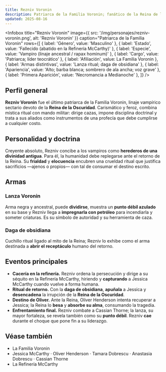 ```yaml
---
title: Rezniv Voronin
description: Patriarca de la Familia Voronin; fanático de la Reina de la Oscuridad y antagonista del clímax en la refinería
updated: 2025-08-16
---
```



<Infobox
  title="Rezniv Voronin"
  image={{ src: '/img/personajes/rezniv-voronin.png', alt: 'Rezniv Voronin' }}
  caption="Patriarca de la Familia Voronin"
  rows={[
    { label: 'Género', value: 'Masculino' },
    { label: 'Estado', value: 'Fallecido (abatido en la Refinería McCarthy)' },
    { label: 'Especie', value: 'Vampiro (linaje ancestral / rapax hominum)' },
    { label: 'Cargo', value: 'Patriarca; líder teocrático' },
    { label: 'Afiliación', value: <Link to="/CrSaSo/familias/La%20Familia%20Voronin">La Familia Voronin</Link> },
    { label: 'Armas distintivas', value: 'Lanza ritual; daga de obsidiana' },
    { label: 'Apariencia', value: 'Alto; barba blanca; sombrero de ala ancha; voz grave' },
    { label: 'Primera Aparición', value: 'Necromancia a Medianoche' },
  ]}
/>

## Perfil general

**Rezniv Voronin** fue el último patriarca de la <Link to="/CrSaSo/familias/La%20Familia%20Voronin">Familia Voronin</Link>, linaje vampírico sectario devoto de la **Reina de la Oscuridad**. Carismático y feroz, combina mística ritual con mando militar: dirige cazas, impone disciplina doctrinal y trata a sus aliados como instrumentos de una profecía que debe cumplirse a cualquier costo.

## Personalidad y doctrina

Creyente absoluto, Rezniv concibe a los vampiros como **herederos de una divinidad antigua**. Para él, la humanidad debe replegarse ante el retorno de la Reina. Su **frialdad** y **elocuencia** encubren una crueldad ritual que justifica sacrificios —ajenos o propios— con tal de consumar el destino escrito.

## Armas

### Lanza Voronin
Arma negra y ancestral, puede **dividirse**, muestra un **punto débil azulado** en su base y Rezniv llega a **impregnarla con petróleo** para incendiarla y someter criaturas. Es su símbolo de autoridad y su herramienta de caza.

### Daga de obsidiana
Cuchillo ritual ligado al mito de la Reina; Rezniv lo exhibe como el arma destinada a **abrir el receptáculo** humano del retorno.

## Eventos principales

- **Cacería en la refinería.** Rezniv ordena la persecución y dirige a su séquito en la <Link to="/CrSaSo/lugares/La%20Refiner%C3%ADa%20McCarthy">Refinería McCarthy</Link>, hiriendo y **capturando** a <Link to="/CrSaSo/personajes/Jessica%20McCarthy">Jessica McCarthy</Link> cuando vuelve a forma humana.  
- **Ritual de retorno.** Con la **daga de obsidiana**, **apuñala** a Jessica y **desencadena** la irrupción de la **Reina de la Oscuridad**.  
- **Destino de Oliver.** Ante la Reina, <Link to="/CrSaSo/personajes/Oliver%20Henderson">Oliver Henderson</Link> intenta recuperar a Jessica; la Reina lo **besа** y **absorbe su alma**, consumando la tragedia.  
- **Enfrentamiento final.** Rezniv combate a <Link to="/CrSaSo/personajes/Cassian%20Thorne">Cassian Thorne</Link>; la lanza, su mayor fortaleza, se revela también como su **punto débil**. Rezniv **cae** durante el choque que pone fin a su liderazgo.

## Véase también

- <Link to="/CrSaSo/familias/La%20Familia%20Voronin">La Familia Voronin</Link>  
- <Link to="/CrSaSo/personajes/Jessica%20McCarthy">Jessica McCarthy</Link> ·
  <Link to="/CrSaSo/personajes/Oliver%20Henderson">Oliver Henderson</Link> ·
  <Link to="/CrSaSo/personajes/Tamara%20Dobrescu">Tamara Dobrescu</Link> ·
  <Link to="/CrSaSo/personajes/Anastasia%20Dobrescu">Anastasia Dobrescu</Link> ·
  <Link to="/CrSaSo/personajes/Cassian%20Thorne">Cassian Thorne</Link>  
- <Link to="/CrSaSo/lugares/La%20Refiner%C3%ADa%20McCarthy">La Refinería McCarthy</Link>
